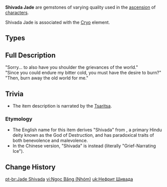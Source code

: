 {{Terminology Infobox
|image        = <gallery>
Item Shivada Jade Sliver.png|Sliver
Item Shivada Jade Fragment.png|Fragment
Item Shivada Jade Chunk.png|Chunk
Item Shivada Jade Gemstone.png|Gemstone
</gallery>
|type         = Item Groups
|type2        = Ascension Gems
|type3        = Character Ascension Materials
|source1      = [[Normal Bosses]]:
{{Pages by Category List|Drops Shivada Jade Sliver&Normal Bosses}}
|source2      = [[Weekly Bosses]]:
{{Pages by Category List|Drops Shivada Jade Sliver&Weekly Bosses}}
|source3      = [[Alchemy]]
|source4      = [[Souvenir Shop]]
}}
'''Shivada Jade''' are gemstones of varying quality used in the [[Characters#Ascensions|ascension]] of [[character]]s.

Shivada Jade is associated with the [[Cryo]] element.

==Types==
{{Material Quality
|2=Shivada Jade Sliver
|3=Shivada Jade Fragment
|4=Shivada Jade Chunk
|5=Shivada Jade Gemstone
}}

==Full Description==
"Sorry... to also have you shoulder the grievances of the world."<br />
"Since you could endure my bitter cold, you must have the desire to burn?"<br />
"Then, burn away the old world for me."

==Trivia==
* The item description is narrated by the [[Tsaritsa]].

===Etymology===
*The English name for this item derives "Shivada" from {{w|Shiva}}, a primary Hindu deity known as the God of Destruction, and has paradoxical traits of both benevolence and malevolence.
*In the Chinese version, "Shivada" is instead {{Lang|mini=1|zh=哀叙冰|zh_rm=Āi Xù Bīng|zh_tl=Grieving/Lamenting Ice}} (literally "Grief-Narrating Ice").

==Change History==
{{Change History|1.0}}
[[Category:Shivada Jade| ]]

[[pt-br:Jade Shivada]]
[[vi:Ngọc Băng (Nhóm)]]
[[uk:Нефрит Шивада]]